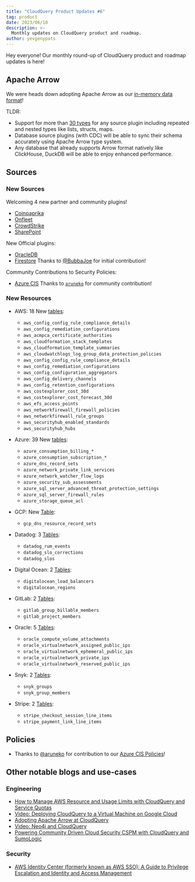 ```yaml
---
title: "CloudQuery Product Updates #6"
tag: product
date: 2023/06/10
description: >-
  Monthly updates on CloudQuery product and roadmap.
author: yevgenypats
---
```



<BlogHeader/>

Hey everyone! Our monthly round-up of CloudQuery product and roadmap updates is here!

## Apache Arrow

We were heads down adopting Apache Arrow as our [in-memory data format](/blog/adopting-apache-arrow-at-cloudquery)!

TLDR:

- Support for more than [30 types](https://arrow.apache.org/docs/python/api/datatypes.html) for any source plugin including repeated and nested types like lists, structs, maps.
- Database source plugins (with CDC) will be able to sync their schema accurately using Apache Arrow type system.
- Any database that already supports Arrow format natively like ClickHouse, DuckDB will be able to enjoy enhanced performance.

## Sources

### New Sources

Welcoming 4 new partner and community plugins!

* [Coinpaprika](https://github.com/coinpaprika/cq-source-coinpaprika)
* [Onfleet](https://github.com/onfleet/cq-source-onfleet)
* [CrowdStrike](https://github.com/justmiles/cq-source-crowdstrike)
* [SharePoint](https://github.com/koltyakov/cq-source-sharepoint)

New Official plugins:

* [OracleDB](https://hub.cloudquery.io/plugins/source/cloudquery/oracledb)
* [Firestore](https://hub.cloudquery.io/plugins/source/cloudquery/firestore) Thanks to [@BubbaJoe](https://github.com/BubbaJoe) for initial contribution!

Community Contributions to Security Policies:

* [Azure CIS](https://github.com/cloudquery/cloudquery/pull/10928) Thanks to [`aruneko`](https://github.com/aruneko) for community contribution!

### New Resources

- AWS: 18 New [tables](https://hub.cloudquery.io/plugins/source/cloudquery/aws/tables):
  - `aws_config_config_rule_compliance_details`
  - `aws_config_remediation_configurations`
  - `aws_acmpca_certificate_authorities`
  - `aws_cloudformation_stack_templates`
  - `aws_cloudformation_template_summaries`
  - `aws_cloudwatchlogs_log_group_data_protection_policies`
  - `aws_config_config_rule_compliance_details`
  - `aws_config_remediation_configurations`
  - `aws_config_configuration_aggregators`
  - `aws_config_delivery_channels`
  - `aws_config_retention_configurations`
  - `aws_costexplorer_cost_30d`
  - `aws_costexplorer_cost_forecast_30d`
  - `aws_efs_access_points`
  - `aws_networkfirewall_firewall_policies`
  - `aws_networkfirewall_rule_groups`
  - `aws_securityhub_enabled_standards`
  - `aws_securityhub_hubs`

- Azure: 39 New [tables](/docs/plugins/sources/azure/tables):
  - `azure_consumption_billing_*`
  - `azure_consumption_subscription_*`
  - `azure_dns_record_sets`
  - `azure_network_private_link_services`
  - `azure_network_watcher_flow_logs`
  - `azure_security_sub_assessments`
  - `azure_sql_server_advanced_threat_protection_settings`
  - `azure_sql_server_firewall_rules`
  - `azure_storage_queue_acl`

- GCP: New [Table](https://hub.cloudquery.io/plugins/source/cloudquery/gcp/tables):
  - `gcp_dns_resource_record_sets`

- Datadog: 3 [Tables](/docs/plugins/sources/datadog/tables):
  - `datadog_rum_events`
  - `datadog_slo_corrections`
  - `datadog_slos`

- Digital Ocean: 2 [Tables](/docs/plugins/sources/digitalocean/tables):
  - `digitalocean_load_balancers`
  - `digitalocean_regions`

- GitLab: 2 [Tables](/docs/plugins/sources/gitlab/tables):
  - `gitlab_group_billable_members`
  - `gitlab_project_members`

- Oracle: 5 [Tables](/docs/plugins/sources/oracle/tables):
  - `oracle_compute_volume_attachments`
  - `oracle_virtualnetwork_assigned_public_ips`
  - `oracle_virtualnetwork_ephemeral_public_ips`
  - `oracle_virtualnetwork_private_ips`
  - `oracle_virtualnetwork_reserved_public_ips`

- Snyk: 2 [Tables](/docs/plugins/sources/snyk/tables):
  - `snyk_groups`
  - `snyk_group_members`

- Stripe: 2 [Tables](/docs/plugins/sources/stripe/tables):
  - `stripe_checkout_session_line_items`
  - `stripe_payment_link_line_items`

## Policies

- Thanks to [@aruneko](https://github.com/aruneko) for contribution to our [Azure CIS Policies](https://github.com/cloudquery/cloudquery/pull/10928)!

## Other notable blogs and use-cases

### Engineering

- [How to Manage AWS Resource and Usage Limits with CloudQuery and Service Quotas](/how-to-guides/aws-resource-limits-and-service-quotas)
- [Video: Deploying CloudQuery to a Virtual Machine on Google Cloud](https://www.youtube.com/watch?v=rz4aU1IMF30)
- [Adopting Apache Arrow at CloudQuery](https://arrow.apache.org/blog/2023/05/04/adopting-apache-arrow-at-cloudquery/)
- [Video: Neo4j and CloudQuery](https://www.youtube.com/watch?v=o-thc4SVDFg)
- [Powering Community Driven Cloud Security CSPM with CloudQuery and SumoLogic](https://www.sumologic.com/blog/power-community-driven-cloud-security-cspm/)

### Security

- [AWS Identity Center (formerly known as AWS SSO): A Guide to Privilege Escalation and Identity and Access Management](/blog/aws-priv-esc-identity-center)

